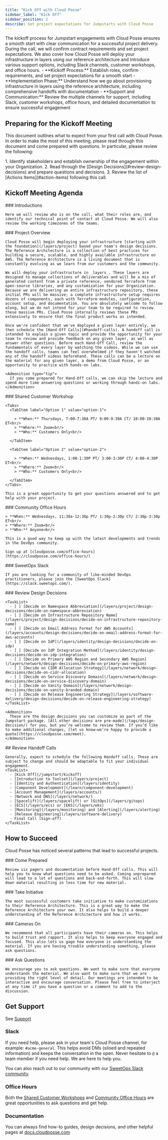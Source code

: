 ```yaml
---
title: "Kick Off with Cloud Posse"
sidebar_label: "Kick Off"
sidebar_position: 2
describe: Set project expectations for Jumpstarts with Cloud Posse
---
```



<Intro>
  The kickoff process for Jumpstart engagements with Cloud Posse ensures a
  smooth start with clear communication for a successful project delivery.
  During the call, we will confirm contract requirements and set project
  expectations. We also cover how Cloud Posse will deploy your infrastructure in
  layers using our reference architecture and introduce various support options,
  including Slack channels, customer workshops, and office hours.
</Intro>

<KeyPoints title="We Will Review">
  - **Kickoff Process:** Establish roles, confirm requirements, and set project
  expectations for a smooth start - **Implementation Phase:** Understand how we
  go about provisioning infrastructure in layers using the reference
  architecture, including comprehensive handoffs with documentation - **Support
  and Communication:** Review the multiple channels for support, including
  Slack, customer workshops, office hours, and detailed documentation to ensure
  successful engagement
</KeyPoints>

## Preparing for the Kickoff Meeting

This document outlines what to expect from your first call with Cloud Posse. In order to make the most of this meeting, please read through this document and come prepared with questions. In particular, please review the following:

<Steps>
  1. Identify stakeholders and establish ownership of the engagement within your
  Organization. 2. Read through the [Design Decisions](#review-design-decisions)
  and prepare questions and decisions. 3. Review the list of [Actions
  Items](#action-items) following this call.
</Steps>

## Kickoff Meeting Agenda

<Steps>
  <Step>
    ### <StepNumber/> Introductions

    Here we will review who is on the call, what their roles are, and identify our technical point of contact at Cloud Posse. We will also review the working timezones of the teams.

  </Step>

  <Step>
    ### <StepNumber/> Project Overview

    Cloud Posse will begin deploying your infrastructure [starting with the foundation](/layers/project) based your team's design decisions. The Reference Architecture is a collection of best practices for building a secure, scalable, and highly available infrastructure on AWS. The Reference Architecture is a living document that is constantly evolving as we learn from our customers and the community.

    We will deploy your infrastructure in _layers_. These layers are designed to manage collections of deliverables and will be a mix of generated content from a private reference, vendored Terraform from open-source libraries, and any customization for your Organization. Because we are delivering an entire infrastructure repository, these initial PRs will be massive; a complete infrastructure setup requires dozens of components, each with Terraform modules, configuration, account setup, and documentation. You are absolutely welcome to follow along, but we do not intend for your team to be required to review these massive PRs. Cloud Posse internally reviews these PRs extensively to ensure that the final product works as intended.

    Once we're confident that we've deployed a given layer entirely, we then schedule the [Hand-Off Calls](#handoff-calls). A handoff call is intended to explain a given topic and provide the opportunity for your team to review and provide feedback on any given layer, as well as answer other questions. Before each Hand-Off Call, review the fundamentals of every layer by watching the videos. While we can use the handoff calls, teams can feel overwhelmed if they haven't watched any of the handoff videos beforehand. These calls can be a lecture on the material for any given layer, a demo from Cloud Posse, or an opportunity to practice with hands-on labs.

    <Admonition type="tip">
      If you come prepared for Hand-Off calls, we can skip the lecture and spend more time answering questions or working through hands-on labs.
    </Admonition>

  </Step>

  <Step>
    ### <StepNumber/> Shared Customer Workshop

    <Tabs>
      <TabItem label="Option 1" value="option-1">

        > **When:** Thursdays, 7:00-7:30A PT/ 9:00-9:30A CT/ 10:00-10:30A ET<br/>
        > **Where:** Zoom<br/>
        > **Who:** Customers Only<br/>

      </TabItem>

      <TabItem label="Option 2" value="option-2">

        > **When:** Wednesdays, 1:00-1:30P PT/ 3:00-3:30P CT/ 4:00-4:30P ET<br/>
        > **Where:** Zoom<br/>
        > **Who:** Customers Only<br/>

      </TabItem>
    </Tabs>

    This is a great opportunity to get your questions answered and to get help with your project.

  </Step>

  <Step>
    ### <StepNumber/> Community Office Hours

    > **When:** Wednesdays, 11:30a-12:30p PT/ 1:30p-2:30p CT/ 2:30p-3:30p ET<br/>
    > **Where:** Zoom<br/>
    > **Who:** Anyone<br/>

    This is a good way to keep up with the latest developments and trends in the DevOps community.

    Sign up at [cloudposse.com/office-hours](https://cloudposse.com/office-hours/)

  </Step>

  <Step>
    ### <StepNumber/> SweetOps Slack

    If you are looking for a community of like-minded DevOps practitioners, please join the [SweetOps Slack](https://slack.sweetops.com/).

  </Step>

  <Step>
    ### <StepNumber/> Review Design Decisions

    <TaskList>
      - [ ] [Decide on Namespace Abbreviation](/layers/project/design-decisions/decide-on-namespace-abbreviation)
      - [ ] [Decide on Infrastructure Repository Name](/layers/project/design-decisions/decide-on-infrastructure-repository-name)
      - [ ] [Decide on Email Address Format for AWS Accounts](/layers/accounts/design-decisions/decide-on-email-address-format-for-aws-accounts)
      - [ ] [Decide on IdP](/layers/identity/design-decisions/decide-on-idp)
      - [ ] [Decide on IdP Integration Method](/layers/identity/design-decisions/decide-on-idp-integration)
      - [ ] [Decide on Primary AWS Region and Secondary AWS Region](/layers/network/design-decisions/decide-on-primary-aws-region)
      - [ ] [Decide on CIDR Allocation Strategy](/layers/network/design-decisions/decide-on-cidr-allocation)
      - [ ] [Decide on Service Discovery Domain](/layers/network/design-decisions/decide-on-service-discovery-domain)
      - [ ] [Decide on Vanity Domain](/layers/network/design-decisions/decide-on-vanity-branded-domain)
      - [ ] [Decide on Release Engineering Strategy](/layers/software-delivery/design-decisions/decide-on-release-engineering-strategy)
    </TaskList>

    <Admonition>
      These are the design decisions you can customize as part of the Jumpstart package. [All other decisions are pre-made](/tags/design-decision/) for you, but you’re welcome to review them. If you’d like to make additional changes, [let us know—we’re happy to provide a quote](https://cloudposse.com/meet).
    </Admonition>

  </Step>

  <Step>
    ## <StepNumber/> Review Handoff Calls

    Generally, expect to schedule the following Handoff calls. These are subject to change and should be adaptable to fit your individual engagement.
    <TaskList>
      - [Kick Off](/jumpstart/kickoff)
      - [Introduction to Toolset](/layers/project)
      - [Identity and Authentication](/layers/identity)
      - [Component Development](/learn/component-development)
      - [Account Management](/layers/accounts/)
      - [Network and DNS](/layers/network/)
      - [Spacelift](/layers/spacelift) or [GitOps](/layers/gitops)
      - [ECS](/layers/ecs) or [EKS](/layers/eks)
      - [Monitoring](/layers/monitoring) and [Alerting](/layers/alerting)
      - [Release Engineering](/layers/software-delivery)
      - Final Call (Sign-off)
    </TaskList>

  </Step>
</Steps>

## How to Succeed

Cloud Posse has noticed several patterns that lead to successful projects.

<Steps>
  <Step>
    ### <StepNumber/> Come Prepared

    Review six pagers and documentation before Hand-Off calls. This will help you to know what questions need to be asked. Coming unprepared will lead to a lot of questions and back-and-forth. This will slow down material resulting in less time for new material.

  </Step>

  <Step>
    ### <StepNumber/> Take Initiative

    The most successful customers take initiative to make customizations to their Reference Architecture. This is a great way to make the Reference Architecture your own. It also helps to build a deeper understanding of the Reference Architecture and how it works.

  </Step>

  <Step>
    ### <StepNumber/> Cameras On

    We recommend that all participants have their cameras on. This helps to build trust and rapport. It also helps to keep everyone engaged and focused. This also lets us gage how everyone is understanding the material. If you are having trouble understanding something, please ask questions.

  </Step>

  <Step>
    ### <StepNumber/> Ask Questions

    We encourage you to ask questions. We want to make sure that everyone understands the material. We also want to make sure that we are providing the right level of detail. Our meetings are intended to be interactive and encourage conversation. Please feel free to interject at any time if you have a question or a comment to add to the discussion.

  </Step>
</Steps>

## Get Support

See [Support](/support)

### Slack

If you need help, please ask in your team's Cloud Posse channel, for example: `#acme-general`. This helps avoid DMs (siloed and repeated information) and keeps the conversation in the open. Never hesitate to `@` a team member if you need help. We are here to help you.

You can also reach out to our community with our [SweetOps Slack community](#sweetops-slack).

### Office Hours

Both the [Shared Customer Workshops](#shared-customer-workshop) and [Community Office Hours](#community-office-hours) are great opportunities to ask questions and get help.

### Documentation

You can always find how-to guides, design decisions, and other helpful pages at [docs.cloudposse.com](/)
